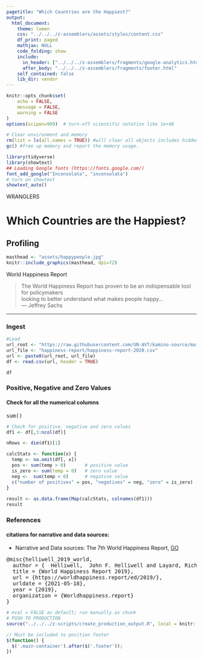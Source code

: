 ```yaml
---
pagetitle: "Which Countries are the Happiest?"
output: 
  html_document:
    theme: lumen
    css: "../../../z-assemblers/assets/styles/content.css"
    df_print: paged
    mathjax: NULL
    code_folding: show
    include:
      in_header: ["../../../z-assemblers/fragments/google-analytics.html", "../../../z-assemblers/fragments/header.html"]
      after_body: "../../../z-assemblers/fragments/footer.html"
    self_contained: false
    lib_dir: vendor
---
```



```r

knitr::opts_chunk$set(
	echo = FALSE,
	message = FALSE,
	warning = FALSE
)
options(scipen=999)  # turn-off scientific notation like 1e+48

# Clear environment and memory
rm(list = ls(all.names = TRUE)) #will clear all objects includes hidden objects.
gc() #free up memory and report the memory usage.

library(tidyverse)
library(showtext)
## Loading Google fonts (https://fonts.google.com/)
font_add_google("Inconsolata", "inconsolata")
# turn on showtext
showtext_auto()

```

<div class="activity">
WRANGLERS  
</div>

# Which Countries are the Happiest?
## Profiling

```r

masthead <- "assets/happypeople.jpg"
knitr::include_graphics(masthead, dpi=72)

```

<div class="figure-text">World Happiness Report</div>

> The World Happiness Report has proven to be an indispensable tool for policymakers \
looking to better understand what makes people happy...\
--- Jeffrey Sachs

***

### Ingest

```r

#Load
url_root <- "https://raw.githubusercontent.com/UN-AVT/kamino-source/main/sources/0-shared/data/"
url_file <- "happiness-report/happiness-report-2020.csv"
url <- paste0(url_root, url_file)
df <- read.csv(url, header = TRUE)

df

```

### Positive, Negative and Zero Values
#### Check for all the numerical columns

<kbd>sum()</kbd>

```r

# Check for positive, negative and zero values
df1 <- df[,3:ncol(df)]

nRows <- dim(df1)[1]

calcStats <- function(x) {
  temp <- na.omit(df[, x])
  pos <- sum(temp > 0)       # positive value
  is_zero <- sum(temp = 0)   # zero value
  neg <-  sum(temp < 0)      # negative value
  c("number of positives" = pos, "negatives" = neg, "zero" = is_zero)
}
  
result <- as.data.frame(Map(calcStats, colnames(df1)))
result

```
### References
#### citations for narrative and data sources:

* Narrative and Data sources: The 7th World Happiness Report, [GO](https://worldhappiness.report/ed/2019/){target="_blank"}  

<!-- or -->

<pre>
@misc{helliwell_2019_world,
  author = {  Helliwell,  John F. Helliwell and Layard, Richard  and Sachs, Jeffrey D. },
  title = {World Happiness Report 2019},
  url = {https://worldhappiness.report/ed/2019/},
  urldate = {2021-05-18},
  year = {2019},
  organization = {Worldhappiness.report}
}
</pre>



```r

# eval = FALSE as default; run manually as chunk
# PUSH TO PRODUCTION
source("../../../z-scripts/create_production_output.R", local = knitr::knit_global())

```


```js

// Must be included to position footer
$(function() {
  $('.main-container').after($('.footer'));
})

```

